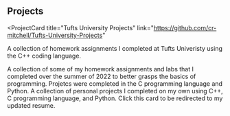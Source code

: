 ## Projects

<ProjectCard
  title="Tufts University Projects"
  link="https://github.com/cr-mitchell/Tufts-University-Projects"
>
  A collection of homework assignments I completed at Tufts Univeristy 
  using the C++ coding language.
  
</ProjectCard>
<ProjectCard
  title="CS50x at Harvard University"
  link="https://github.com/cr-mitchell/CS50-Harvard.git"
  bg="linear-gradient(to right, #662D8C 0%, #ED1E79 100%)"
>
  A collection of some of my homework assignments and labs that I 
  completed over the summer of 2022 to better grasps the basics of 
  programming. Projetcs were completed in the C programming language and Python.
  
</ProjectCard>
<ProjectCard
  title="Personal Projects"
  link="https://github.com/cr-mitchell/personal-projects"
  bg="linear-gradient(to right, #009245 0%, #FCEE21 100%)"
>
  A collection of personal projects I completed on my own using 
  C++, C programming language, and Python. 
  
</ProjectCard>
<ProjectCard
  title="Resume"
  link="https://docs.google.com/document/d/11z7fJwMe2pVY5HRlDLwTJF3p_divSOgr6TWBSBOxbYM/edit?usp=sharing"
  bg="linear-gradient(to right, #D585FF 0%, #00FFEE 100%)"
>
  Click this card to be redirected to my updated resume.
</ProjectCard>
